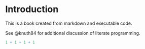 # Introduction

This is a book created from markdown and executable code.

See @knuth84 for additional discussion of literate programming.

```r
1 + 1 + 1 + 1
```
